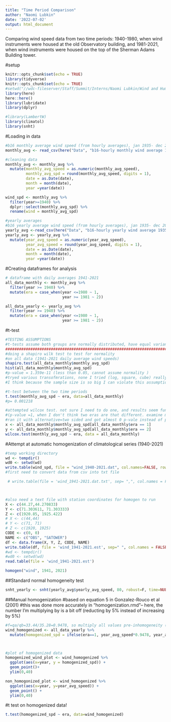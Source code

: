 ```yaml
---
title: "Time Period Comparison"
author: "Naomi Lubkin"
date: '2022-07-02'
output: html_document
---
```

Comparing wind speed data from two time periods: 1940-1980, when wind instruments
were housed at the old Observatory building, and 1981-2021, when wind instruments
were housed on the top of the Sherman Adams Building tower. 

#setup
```r
knitr::opts_chunk$set(echo = TRUE)
library(tidyverse)
knitr::opts_chunk$set(echo = TRUE)
#setwd("//wdc-fileserver/Staff/Summit/Interns/Naomi Lubkin/Wind and Humidity Climate Trends")
library(here)
here::here()
library(lubridate)
library(dplyr)

#library(LambertW)
library(climatol)
library(snht)
```


#Loading in data
```r
#b16 monthly average wind speed (from hourly averages), jan 1935- dec 2021
monthly_avg <- read_csv(here("Data", "b16-hourly monthly wind average 1935-2021.csv"))

#cleaning data
monthly_avg <- monthly_avg %>%
  mutate(monthly_avg_speed = as.numeric(monthly_avg_speed), 
         monthly_avg_spd = round(monthly_avg_speed, digits = 1), 
         date = as.Date(date), 
         month = month(date), 
         year =year(date)) 

wind_spd <- monthly_avg %>%
  filter(year>=1940) %>% 
  dplyr::select(monthly_avg_spd) %>% 
  rename(wind = monthly_avg_spd)

#yearly averages 
#b16 yearly average wind speed (from hourly averages), jan 1935- dec 2021
yearly_avg <-read_csv(here("Data", "b16-hourly yearly wind average 1935-2021.csv"))
yearly_avg <- yearly_avg %>%
  mutate(year_avg_speed = as.numeric(year_avg_speed), 
         year_avg_speed = round(year_avg_speed, digits = 1), 
         date = as.Date(date), 
         month = month(date), 
         year =year(date))


```

#Creating dataframes for analysis

```r
# dataframe with daily averages 1941-2021
all_data_monthly <- monthly_avg %>%
  filter(year >= 1940) %>%
  mutate(era = case_when(year <=1980 ~ 1, 
                         year >= 1981 ~ 2))

all_data_yearly <- yearly_avg %>%
  filter(year >= 1940) %>%
  mutate(era = case_when(year <=1980 ~ 1, 
                         year >= 1981 ~ 2))

```



#t-test
```r
#TESTING ASSUMPTIONS
#t-tests assume both groups are normally distributed, have equal variances, so need to test for that first
######################################################################################
#doing a shapiro wilk test to test for normality 
#on all data (1941-2021 daily average wind speeds)
shapiro.test(all_data_monthly$monthly_avg_spd)
hist(all_data_monthly$monthly_avg_spd)
#p-value = 1.359e-11 (less than 0.05, cannot assume normality )
#tryed various transofmrations, none I tried (log, square, cube) really helped
#I think because the sample size is so big I can violate this assumption? 

#t-test between the two time periods
t.test(monthly_avg_spd ~ era, data=all_data_monthly)
#p= 0.001218

#attempted wilcox test. not sure I need to do one, and results seem funky 
#(p-value =1, when I don't think two eras are that different. examine more closely before using
#ran it with alternative=two sided and got almost 0 p-vale instead of p-value 1. need to do more research
x <- all_data_monthly$monthly_avg_spd[all_data_monthly$era == 1]
y <- all_data_monthly$monthly_avg_spd[all_data_monthly$era == 2]
wilcox.test(monthly_avg_spd ~ era, data = all_data_monthly)
```

#Attempt at automatic homogenization of climatological series (1940-2021)
```r
#temp working directory
wd <- tempdir()
wd0 <- setwd(wd)
write.table(wind_spd, file = "wind_1940-2021.dat", col.names=FALSE, row.names = FALSE)
#first need to convert data from csv into txt file

 # write.table(file = 'wind_1941-2021.dat.txt', sep= ",", col.names = FALSE, row.names = FALSE)



#also need a text file with station coordinates for homogen to run 
X <- c(44.27,44.270833)
Y <- c(71.303611, 71.303333)
Z <- c(1920.85, 1925.422)
# X <- c(44,44)
# Y <- c(71, 71)
# Z <- c(1920, 1925)
CODE <- c(0, 0)
NAME <- c("OBS", "SATOWER")
df <- data.frame(X, Y, Z, CODE, NAME)
write.table(df, file = 'wind_1941-2021.est', sep=" ", col.names = FALSE, row.names = FALSE)
#wd <- tempdir()
#wd0 <- setwd(wd)
read.table(file = 'wind_1941-2021.est')

homogen("wind", 1941, 2021)
```


##Standard normal homogeneity test
```r
snht_yearly <- snht(yearly_avg$yearly_avg_speed, 80, robust=F, time=NULL)
```

##Manual homogenization 
#based on equation 5 in Gonzalez-Rouco et al (2001)
#this was done more accurately in "homogenization.rmd"-- here, the number I'm multiplying by is a bit off (reducting by 5% instead of increasing by 5%)
```r
#f=qa/qb=33.44/35.28=0.9478, so multiply all values pre-inhomogeneity (1940-1980) by 0.9478
wind_homogenized <- all_data_yearly %>%
  mutate(homogenized_spd = ifelse(era==1, year_avg_speed*0.9478, year_avg_speed))



#plot of homogenized data
homogenized_wind_plot <- wind_homogenized %>%
  ggplot(aes(x=year, y = homogenized_spd)) +
  geom_point()+
  ylim(0,40)

non_homogonized_plot <- wind_homogenized %>%
  ggplot(aes(x=year, y=year_avg_speed)) +
  geom_point() +
  ylim(0,40)
```

#t test on homogenized data!
```r
t.test(homogenized_spd ~ era, data=wind_homogenized)
```


